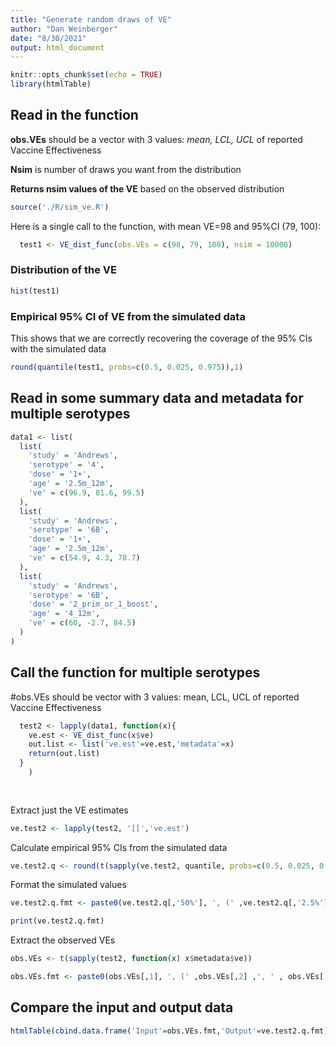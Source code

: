 ```yaml
---
title: "Generate random draws of VE"
author: "Dan Weinberger"
date: "8/30/2021"
output: html_document
---
```


```r
knitr::opts_chunk$set(echo = TRUE)
library(htmlTable)
```

## Read in the function

**obs.VEs** should be a vector with 3 values: *mean, LCL, UCL* of reported Vaccine Effectiveness

**Nsim** is number of draws you want from the distribution

**Returns nsim values of the VE** based on the observed distribution

```r
source('./R/sim_ve.R')
```

Here is a single call to the function, with mean VE=98 and 95%CI (79, 100):

```r
  test1 <- VE_dist_func(obs.VEs = c(98, 79, 100), nsim = 10000)


```

### Distribution of the VE

```r
hist(test1)
```

### Empirical 95% CI of VE from the simulated data

This shows that we are correctly recovering the coverage of the 95% CIs with the simulated data

```r
round(quantile(test1, probs=c(0.5, 0.025, 0.975)),1)
```

## Read in some summary data and metadata for multiple serotypes

```r
data1 <- list(
  list(
    'study' = 'Andrews',
    'serotype' = '4',
    'dose' = '1+',
    'age' = '2.5m_12m',
    've' = c(96.9, 81.6, 99.5)
  ),
  list(
    'study' = 'Andrews',
    'serotype' = '6B',
    'dose' = '1+',
    'age' = '2.5m_12m',
    've' = c(54.9, 4.3, 78.7)
  ),
  list(
    'study' = 'Andrews',
    'serotype' = '6B',
    'dose' = '2_prim_or_1_boost',
    'age' = '4_12m',
    've' = c(60, -2.7, 84.5)
  )
)
```

## Call the function for multiple serotypes

\#obs.VEs should be vector with 3 values: mean, LCL, UCL of reported Vaccine Effectiveness

```r
  test2 <- lapply(data1, function(x){
    ve.est <- VE_dist_func(x$ve) 
    out.list <- list('ve.est'=ve.est,'metadata'=x)
    return(out.list)
  }
    )
  
  
```

Extract just the VE estimates

```r
ve.test2 <- lapply(test2, '[[','ve.est')
```

Calculate empirical 95% CIs from the simulated data

```r

ve.test2.q <- round(t(sapply(ve.test2, quantile, probs=c(0.5, 0.025, 0.975))),1)


```

Format the simulated values

```r

ve.test2.q.fmt <- paste0(ve.test2.q[,'50%'], ', (' ,ve.test2.q[,'2.5%'] ,', ' , ve.test2.q[,'97.5%'],')'  )

print(ve.test2.q.fmt)
```

Extract the observed VEs

```r
obs.VEs <- t(sapply(test2, function(x) x$metadata$ve))

obs.VEs.fmt <- paste0(obs.VEs[,1], ', (' ,obs.VEs[,2] ,', ' , obs.VEs[,3],')'  )


```

## Compare the input and output data

```r

htmlTable(cbind.data.frame('Input'=obs.VEs.fmt,'Output'=ve.test2.q.fmt))
```
